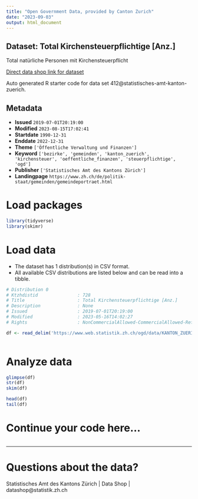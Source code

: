 ```yaml
---
title: "Open Government Data, provided by Canton Zurich"
date: "2023-09-03"
output: html_document
---
```


## Dataset: Total Kirchensteuerpflichtige [Anz.]

Total natürliche Personen mit Kirchensteuerpflicht

[Direct data shop link for dataset](https://www.zh.ch/de/politik-staat/opendata.html#/datasets/412@statistisches-amt-kanton-zuerich)

Auto generated R starter code for data set 412@statistisches-amt-kanton-zuerich.

## Metadata

- **Issued** `2019-07-01T20:19:00`
- **Modified** `2023-08-15T17:02:41`
- **Startdate** `1990-12-31`
- **Enddate** `2022-12-31`
- **Theme** `['Öffentliche Verwaltung und Finanzen']`
- **Keyword** `['bezirke', 'gemeinden', 'kanton_zuerich', 'kirchensteuer', 'oeffentliche_finanzen', 'steuerpflichtige', 'ogd']`
- **Publisher** `['Statistisches Amt des Kantons Zürich']`
- **Landingpage** `https://www.zh.ch/de/politik-staat/gemeinden/gemeindeportraet.html`


# Load packages

```r

library(tidyverse)
library(skimr)

```

# Load data

-   The dataset has 1 distribution(s) in CSV format.
-   All available CSV distributions are listed below and can be read into a tibble.

```r

# Distribution 0
# Ktzhdistid               : 728
# Title                    : Total Kirchensteuerpflichtige [Anz.]
# Description              : None
# Issued                   : 2019-07-01T20:19:00
# Modified                 : 2023-05-16T14:02:27
# Rights                   : NonCommercialAllowed-CommercialAllowed-ReferenceRequired

df <- read_delim('https://www.web.statistik.zh.ch/ogd/data/KANTON_ZUERICH_838.csv')



```

# Analyze data

```r

glimpse(df)
str(df)
skim(df)

head(df)
tail(df)

```

# Continue your code here...

```r

```

------------------------------------------------------------------------

# Questions about the data?

Statistisches Amt des Kantons Zürich | Data Shop | datashop@statistik.zh.ch
